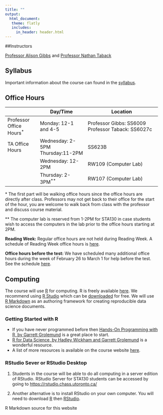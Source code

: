 ```yaml
---
title: ""
output: 
  html_document:
   theme: flatly
   includes:
     in_header: header.html
---
```


##Instructors

[Professor Alison Gibbs](http://utstat.toronto.edu/~alisong/) and [Professor Nathan Taback](http://utstat.toronto.edu/~nathan/)

## Syllabus

Important information about the course can found in the [syllabus](STA130syllabus2018S.html). 

## Office Hours

|                       | Day/Time                         | Location                                          |
|-----------------------|----------------------------------|---------------------------------------------------|
| Professor Office Hours^\*^ | Monday: 12-1 and 4-5            | Professor Gibbs: SS6009 Professor Taback: SS6027c |
| TA Office Hours       | Wednesday: 2-5PM Thursday:11-2PM |     SS623B                                              |
|                       | Wednesday: 12-2PM                | RW109 (Computer Lab)
|                       | Thursday: 2-3PM^\*\*^                  | RW107 (Computer Lab)

\* The first part will be walking office hours since the office hours are directly after class. Professors may not get back to their office for the start of the hour, you are welcome to walk back from class with the professor and discuss course material.

\*\* The computer lab is reserved from 1-2PM for STA130 in case students wish to access the computers in the lab prior to the office hours starting at 2PM.

**Reading Week:** Regular office hours are not held during Reading Week.  A schedule of Reading Week office hours is [here](sta130_OHs_ReadingWeekTest.pdf).

**Office hours before the test:** We have scheduled many additional office hours during the week of February 26 to March 1 for help before the test.  See the schedule [here](sta130_OHs_ReadingWeekTest.pdf).

## Computing

The course will use [R](https://www.r-project.org) for computing. R is freely available [here](http://cran.utstat.utoronto.ca). We recommend using [R Studio](https://www.rstudio.com) which can be [downloaded](http://cran.utstat.utoronto.ca) for free.  We will use [R Markdown](http://rmarkdown.rstudio.com) as an authoring framework for creating reproducible data science documents.

### Getting Started with R

- If you have never programmed before then [Hands-On Programming with R, by Garrett Grolemund](https://d1b10bmlvqabco.cloudfront.net/attach/ighbo26t3ua52t/igp9099yy4v10/igz7vp4w5su9/OReilly_HandsOn_Programming_with_R_2014.pdf) is a great place to start.
- [R for Data Science, by Hadley Wickham and Garrett Grolemund](http://r4ds.had.co.nz) is a wonderful resource. 
- A list of more resources is available on the course website [here](R_resources.html).

### RStudio Sever or RStudio Desktop

1. Students in the course will be able to do all computing in a server edition of RStudio.  RStudio Server for STA130 students can be accessed by going to <https://rstudio.chass.utoronto.ca/>

2. Another alternative is to install RStudio on your own computer.  You will need to download [R](http://cran.utstat.utoronto.ca) then [RStudio](https://www.rstudio.com/products/rstudio/download/#download). 




R Markdown source for this website <a href="https://github.com/ntaback/UofT_STA130">
<i class="fa fa-github fa-2x" aria-hidden="true"></i>
</a>
